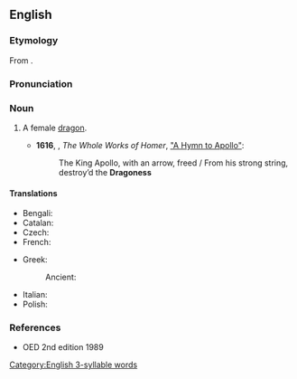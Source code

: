 ==English==

===Etymology===
From {{suffix|en|dragon|ess}}.

===Pronunciation===
{{IPA|en|/ˈdɹæɡənɛs/}}

===Noun===
{{en-noun}}

# {{lb|en|rare|archaic|mostly|figurative}} A female [[dragon]].
#* '''1616''', {{w|George Chapman}}, ''The Whole Works of Homer'', [https://www.gutenberg.org/files/48895/48895-h/48895-h.htm#chap27 "A Hymn to Apollo"]:
#*: The King Apollo, with an arrow, freed / From his strong string, destroy’d the '''Dragoness'''

====Translations====
{{trans-top|a female dragon}}
* Bengali: {{t|bn|আজদাহাণী|tr=azdahaṇī}}
* Catalan: {{t+|ca|dragona|f}}
* Czech: {{t+|cs|dračice|f}}
* French: {{t+|fr|dracène|f}}
{{trans-mid}}
* Greek:
*: Ancient: {{t|grc|δράκαινα|f}}
* Italian: {{t|it|dragonessa|f}}
* Polish: {{t+|pl|smoczyca|f}}
{{trans-bottom}}

===References===
* OED 2nd edition 1989

[[Category:English 3-syllable words]]